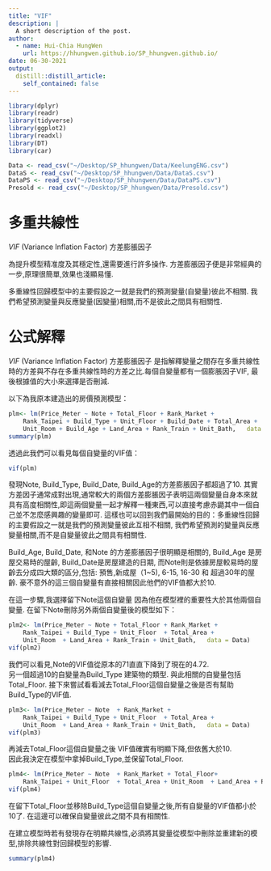 ```yaml
---
title: "VIF"
description: |
  A short description of the post.
author:
  - name: Hui-Chia HungWen
    url: https://hhungwen.github.io/SP_hhungwen.github.io/
date: 06-30-2021
output:
  distill::distill_article:
    self_contained: false
---
```


```r

library(dplyr)
library(readr)
library(tidyverse)
library(ggplot2)
library(readxl)
library(DT)
library(car)

Data <- read_csv("~/Desktop/SP_hhungwen/Data/KeelungENG.csv")
DataS <- read_csv("~/Desktop/SP_hhungwen/Data/DataS.csv")
DataPS <- read_csv("~/Desktop/SP_hhungwen/Data/DataPS.csv")
Presold <- read_csv("~/Desktop/SP_hhungwen/Data/Presold.csv")
```

# 多重共線性 

*VIF* (Variance Inflation Factor) 方差膨脹因子  

為提升模型精准度及其穩定性,還需要進行許多操作.   方差膨脹因子便是非常經典的一步,原理很簡單,效果也淺顯易懂.  

多重線性回歸模型中的主要假設之一就是我們的預測變量(自變量)彼此不相關. 我們希望預測變量與反應變量(因變量)相關,而不是彼此之間具有相關性.  

# 公式解釋  

*VIF* (Variance Inflation Factor) 方差膨脹因子 是指解釋變量之間存在多重共線性時的方差與不存在多重共線性時的方差之比.每個自變量都有一個膨脹因子VIF, 最後根據值的大小來選擇是否刪減.  

以下為我原本建造出的房價預測模型：  


```r
plm<- lm(Price_Meter ~ Note + Total_Floor + Rank_Market + 
    Rank_Taipei + Build_Type + Unit_Floor + Build_Date + Total_Area + 
    Unit_Room + Build_Age + Land_Area + Rank_Train + Unit_Bath,   data = Data)
summary(plm)
```

透過此我們可以看見每個自變量的VIF值：  
```r

vif(plm)
```

發現Note, Build_Type, Build_Date, Build_Age的方差膨脹因子都超過了10. 其實方差因子通常成對出現,通常較大的兩個方差膨脹因子表明這兩個變量自身本來就具有高度相關性,即這兩個變量一起才解釋一種東西,可以直接考慮赤鼯其中一個自己並不怎麼感興趣的變量即可. 這樣也可以回到我們最開始的目的：多重線性回歸的主要假設之一就是我們的預測變量彼此互相不相關, 我們希望預測的變量與反應變量相關,而不是自變量彼此之間具有相關性.  

Build_Age, Build_Date, 和Note 的方差膨脹因子很明顯是相關的, Build_Age 是房屋交易時的屋齡, Build_Date是房屋建造的日期, 而Note則是依據房屋較易時的屋齡去分成四大類的區分,包括: 預售,新成屋（1~5), 6-15, 16-30 和 超過30年的屋齡. 豪不意外的這三個自變量有直接相關因此他們的VIF值都大於10. 

在這一步驟,我選擇留下Note這個自變量 因為他在模型裡的重要性大於其他兩個自變量.  在留下Note刪除另外兩個自變量後的模型如下：  

```r
plm2<- lm(Price_Meter ~ Note + Total_Floor + Rank_Market + 
    Rank_Taipei + Build_Type + Unit_Floor  + Total_Area + 
    Unit_Room  + Land_Area + Rank_Train + Unit_Bath,   data = Data)
vif(plm2)

```

我們可以看見,Note的VIF值從原本的71直直下降到了現在的4.72.  
另一個超過10的自變量為Build_Type 建築物的類型. 與此相關的自變量包括Total_Floor.  接下來嘗試看看減去Total_Floor這個自變量之後是否有幫助Build_Type的VIF值.  
```r
plm3<- lm(Price_Meter ~ Note  + Rank_Market + 
    Rank_Taipei + Build_Type + Unit_Floor  + Total_Area + 
    Unit_Room  + Land_Area + Rank_Train + Unit_Bath,   data = Data)
vif(plm3)

```

再減去Total_Floor這個自變量之後 VIF值確實有明顯下降,但依舊大於10.  
因此我決定在模型中拿掉Build_Type,並保留Total_Floor.  

```r
plm4<- lm(Price_Meter ~ Note  + Rank_Market + Total_Floor+
    Rank_Taipei + Unit_Floor  + Total_Area + Unit_Room  + Land_Area + Rank_Train + Unit_Bath,   data = Data)
vif(plm4)

```

在留下Total_Floor並移除Build_Type這個自變量之後,所有自變量的VIF值都小於10了. 在這邊可以確保自變量彼此之間不具有相關性.

在建立模型時若有發現存在明顯共線性,必須將其變量從模型中刪除並重建新的模型,排除共線性對回歸模型的影響.  

```r
summary(plm4)
```

